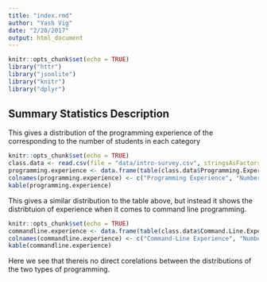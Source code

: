```yaml
---
title: "index.rmd"
author: "Yash Vig"
date: "2/20/2017"
output: html_document
---
```


```r
knitr::opts_chunk$set(echo = TRUE)
library("httr")
library("jsonlite")
library("knitr")
library("dplyr")
```

## Summary Statistics Description
This gives a distribution of the programming experience of the corresponding to the number of students in each category

```r
knitr::opts_chunk$set(echo = TRUE)
class.data <- read.csv(file = "data/intro-survey.csv", stringsAsFactors = FALSE)
programming.experience <- data.frame(table(class.data$Programming.Experience))
colnames(programming.experience) <- c("Programming Experience", "Number of People")
kable(programming.experience)
```

This gives a similar distribution to the table above, but instead it shows the distribtuion of experience when it comes to command line programming.

```r
knitr::opts_chunk$set(echo = TRUE)
commandline.experience <- data.frame(table(class.data$Command.Line.Experience))
colnames(commandline.experience) <- c("Command-Line Experience", "Number of People")
kable(commandline.experience)
```

Here we see that thereis no direct corelations between the distributions of the two types of programming.